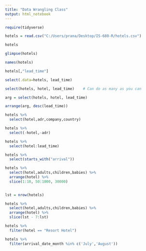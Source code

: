 ```yaml
---
title: "Data Wrangling Class"
output: html_notebook
---
```


```r
require(tidyverse)
```


```r
hotels = read.csv("C:/Users/prana/Desktop/IS-680-R/hotels.csv")

hotels
```

```r
glimpse(hotels)
```

```r
names(hotels)
```

```r
hotels[,"lead_time"]
```

```r
select(.data=hotels, lead_time)
```

```r
select(hotels, hotel, lead_time)    # Can do as many as you can
```

```r
arg = select(hotels, hotel, lead_time)
```

```r
arrange(arg, desc(lead_time))
```

```r
hotels %>%
  select(hotel,adr,company,country)
```
```r
hotels %>%
  select(-hotel,-adr)
```

```r
hotels %>%
  select(hotel:lead_time)
```

```r
hotels %>%
  select(starts_with("arrival"))
```

```r
hotels %>%
  select(hotel,adults,children,babies) %>%
  arrange(hotel) %>%
  slice(1:10, 50:1000, 30000)
  
```

```r
lst = nrow(hotels)

hotels %>%
  select(hotel,adults,children,babies) %>%
  arrange(hotel) %>%
  slice(lst - 7:lst)
```

```r
hotels %>%
  filter(hotel == "Resort Hotel")
```

```r
hotels %>%
  filter(arrival_date_month %in% c('July','August'))
```

```r

```

